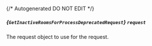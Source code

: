 {/* Autogenerated DO NOT EDIT  */}

##### *{`GetInactiveRoomsForProcessDeprecatedRequest`}* `request`
The request object to use for the request.
<Collapsible>
    <GetInactiveRoomsForProcessDeprecatedRequest/>
</Collapsible>


